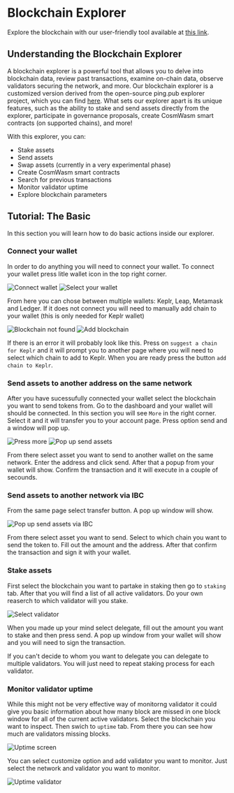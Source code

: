 # Blockchain Explorer

Explore the blockchain with our user-friendly tool available at 
[this link](https://explorer.cogwheel.zone).

## Understanding the Blockchain Explorer

A blockchain explorer is a powerful tool that allows you to delve into blockchain data, 
review past transactions, examine on-chain data, observe validators securing the network, 
and more. Our blockchain explorer is a customized version derived from the open-source ping.pub 
explorer project, which you can find [here](https://github.com/ping-pub/explorer). What sets our 
explorer apart is its unique features, such as the ability to stake and send assets directly from 
the explorer, participate in governance proposals, create CosmWasm smart contracts (on supported 
chains), and more!

With this explorer, you can:

- Stake assets
- Send assets
- Swap assets (currently in a very experimental phase)
- Create CosmWasm smart contracts
- Search for previous transactions
- Monitor validator uptime
- Explore blockchain parameters

## Tutorial: The Basic

In this section you will learn how to do basic actions inside our 
explorer. 

### Connect your wallet

In order to do anything you will need to connect your wallet. To 
connect your wallet press litle wallet icon in the top right corner.

![Connect wallet](./assets/connectWallet.webp)
![Select your wallet](./assets/selectWallet.webp)

From here you can chose between multiple wallets: Keplr, Leap, 
Metamask and Ledger. If it does not connect you will 
need to manually add chain to your wallet \(this is only needed for 
Keplr wallet\)

![Blockchain not found](./assets/addBlockchain.webp)
![Add blockchain](./assets/addTheChain.webp)

If there is an error it will probably look like this. 
Press on `suggest a chain for Keplr` and it will prompt you to another 
page where you will need to select which chain to add to Keplr.
When you are ready press the button `add chain to Keplr`.

### Send assets to another address on the same network

After you have sucessufully connected your wallet select the blockchain 
you want to send tokens from. Go to the dashboard and your wallet will 
should be connected. In this section you will see `More` in the right 
corner. Select it and it will transfer you to your account page. Press 
option send and a window will pop up. 

![Press more](./assets/selectMore.webp)
![Pop up send assets](./assets/sendAssets.webp)

From there select asset you want to send to another wallet 
on the same network. Enter the address and click send. After that
a popup from your wallet will show. Confirm the transaction and it
will execute in a couple of secounds.

### Send assets to another network via IBC

From the same page select transfer button. A pop up window will show.

![Pop up send assets via IBC](./assets/sendAssetsIBC.webp)

From there select asset you want to send. Select to which chain you
want to send the token to. Fill out the amount and the address.
After that confirm the transaction and sign it with your wallet.

### Stake assets

First select the blockchain you want to partake in staking
then go to `staking` tab. After that you will find a list of all 
active validators. Do your own reaserch to which validator will you
stake. 

![Select validator](./assets/stake.webp)

When you made up your mind select delegate, fill out the amount you 
want to stake and then press send. A pop up window from your wallet
will show and you will need to sign the transaction.
 
<Callout type="info" emoji="ℹ️">
  If you can't decide to whom you want to delegate you can delegate
  to multiple validators. You will just need to repeat staking process
  for each validator.
</Callout>

### Monitor validator uptime

While this might not be very effective way of monitorng validator it
could give you basic information about how many block are missed in
one block window for all of the current active validators. Select the
blockchain you want to inspect. Then swich to `uptime` tab. From there
you can see how much are validators missing blocks. 

![Uptime screen](./assets/uptime.webp)

You can select customize option and add validator you want to monitor.
Just select the network and validator you want to monitor.

![Uptime validator](./assets/uptimeValidator.webp)
